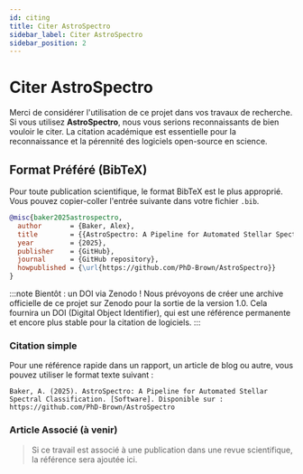 ```yaml
---
id: citing
title: Citer AstroSpectro
sidebar_label: Citer AstroSpectro
sidebar_position: 2
---
```


<!-- Complet for v0.1.0-alpha release -->


# <FontAwesomeIcon icon={faQuoteRight} /> Citer AstroSpectro

Merci de considérer l'utilisation de ce projet dans vos travaux de recherche. Si vous utilisez **AstroSpectro**, nous vous serions reconnaissants de bien vouloir le citer. La citation académique est essentielle pour la reconnaissance et la pérennité des logiciels open-source en science.

## <FontAwesomeIcon icon={faBook} /> Format Préféré (BibTeX)

Pour toute publication scientifique, le format BibTeX est le plus approprié. Vous pouvez copier-coller l'entrée suivante dans votre fichier `.bib`.

<Admonition type="info" title="Entrée BibTeX">

```bibtex
@misc{baker2025astrospectro,
  author       = {Baker, Alex},
  title        = {{AstroSpectro: A Pipeline for Automated Stellar Spectral Classification}},
  year         = {2025},
  publisher    = {GitHub},
  journal      = {GitHub repository},
  howpublished = {\url{https://github.com/PhD-Brown/AstroSpectro}}
}
```

</Admonition>

:::note Bientôt : un DOI via Zenodo !
Nous prévoyons de créer une archive officielle de ce projet sur Zenodo pour la sortie de la version 1.0. Cela fournira un DOI (Digital Object Identifier), qui est une référence permanente et encore plus stable pour la citation de logiciels.
:::

### Citation simple
Pour une référence rapide dans un rapport, un article de blog ou autre, vous pouvez utiliser le format texte suivant :

```Baker, A. (2025). AstroSpectro: A Pipeline for Automated Stellar Spectral Classification. [Software]. Disponible sur : https://github.com/PhD-Brown/AstroSpectro```

### Article Associé (à venir)

> Si ce travail est associé à une publication dans une revue scientifique, la référence sera ajoutée ici.